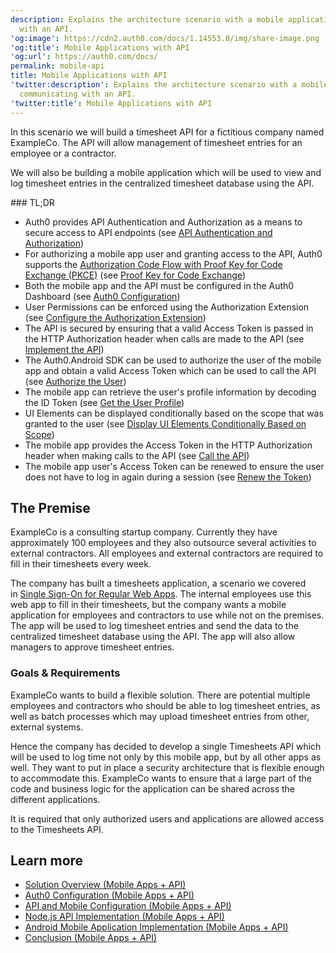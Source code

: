 ```yaml
---
description: Explains the architecture scenario with a mobile application communicating
  with an API.
'og:image': https://cdn2.auth0.com/docs/1.14553.0/img/share-image.png
'og:title': Mobile Applications with API
'og:url': https://auth0.com/docs/
permalink: mobile-api
title: Mobile Applications with API
'twitter:description': Explains the architecture scenario with a mobile application
  communicating with an API.
'twitter:title': Mobile Applications with API
---
```

In this scenario we will build a timesheet API for a fictitious company named ExampleCo. The API will allow management of timesheet entries for an employee or a contractor.

We will also be building a mobile application which will be used to view and log timesheet entries in the centralized timesheet database using the API.

<Info>
### TL;DR

* Auth0 provides API Authentication and Authorization as a means to secure access to API endpoints (see [API Authentication and Authorization](/get-started/architecture-scenarios/mobile-api/part-1#api-authentication-and-authorization))
* For authorizing a mobile app user and granting access to the API, Auth0 supports the [Authorization Code Flow with Proof Key for Code Exchange (PKCE)](/get-started/authentication-and-authorization-flow/authorization-code-flow-with-pkce) (see [Proof Key for Code Exchange](/get-started/architecture-scenarios/mobile-api/part-1#proof-key-for-code-exchange-pkce-))
* Both the mobile app and the API must be configured in the Auth0 Dashboard (see [Auth0 Configuration](/get-started/architecture-scenarios/mobile-api/part-2))
* User Permissions can be enforced using the Authorization Extension (see [Configure the Authorization Extension](/get-started/architecture-scenarios/mobile-api/part-2#configure-the-authorization-extension))
* The API is secured by ensuring that a valid <Tooltip tip="" cta="View Glossary" href="/glossary?term=Access+Token">Access Token</Tooltip> is passed in the HTTP Authorization header when calls are made to the API (see [Implement the API](/get-started/architecture-scenarios/mobile-api/part-3#secure-the-endpoints))
* The Auth0.Android SDK can be used to authorize the user of the mobile app and obtain a valid Access Token which can be used to call the API (see [Authorize the User](/get-started/architecture-scenarios/mobile-api/part-3#authorize-the-user))
* The mobile app can retrieve the user's profile information by decoding the ID Token (see [Get the User Profile](/get-started/architecture-scenarios/mobile-api/part-3#get-the-user-profile))
* UI Elements can be displayed conditionally based on the scope that was granted to the user (see [Display UI Elements Conditionally Based on Scope](/get-started/architecture-scenarios/mobile-api/part-3#display-ui-elements-conditionally-based-on-scope))
* The mobile app provides the Access Token in the HTTP Authorization header when making calls to the API (see [Call the API](/get-started/architecture-scenarios/mobile-api/part-3#call-the-api))
* The mobile app user's Access Token can be renewed to ensure the user does not have to log in again during a session (see [Renew the Token](/get-started/architecture-scenarios/mobile-api/part-3#renew-the-token))
</Info>

## The Premise

ExampleCo is a consulting startup company. Currently they have approximately 100 employees and they also outsource several activities to external contractors. All employees and external contractors are required to fill in their timesheets every week.

The company has built a timesheets application, a scenario we covered in [Single Sign-On for Regular Web Apps](/get-started/architecture-scenarios/sso-for-regular-web-apps). The internal employees use this web app to fill in their timesheets, but the company wants a mobile application for employees and contractors to use while not on the premises. The app will be used to log timesheet entries and send the data to the centralized timesheet database using the API. The app will also allow managers to approve timesheet entries.

### Goals & Requirements

ExampleCo wants to build a flexible solution. There are potential multiple employees and contractors who should be able to log timesheet entries, as well as batch processes which may upload timesheet entries from other, external systems.

Hence the company has decided to develop a single Timesheets API which will be used to log time not only by this mobile app, but by all other apps as well. They want to put in place a security architecture that is flexible enough to accommodate this. ExampleCo wants to ensure that a large part of the code and business logic for the application can be shared across the different applications.

It is required that only authorized users and applications are allowed access to the Timesheets API.

## Learn more

* [Solution Overview (Mobile Apps + API)](/get-started/architecture-scenarios/mobile-api/part-1)
* [Auth0 Configuration (Mobile Apps + API)](/get-started/architecture-scenarios/mobile-api/part-2)
* [API and Mobile Configuration (Mobile Apps + API)](/get-started/architecture-scenarios/mobile-api/part-3)
* [Node.js API Implementation (Mobile Apps + API)](/get-started/architecture-scenarios/mobile-api/api-implementation-nodejs)
* [Android Mobile Application Implementation (Mobile Apps + API)](/get-started/architecture-scenarios/mobile-api/mobile-implementation-android)
* [Conclusion (Mobile Apps + API)](/get-started/architecture-scenarios/mobile-api/part-4)